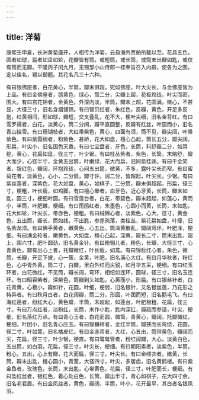 ```yaml
---
---
---
```

title: 洋菊
---



康熙壬申夏，长洲黄菊盛开，人相传为洋菊，云自海外贾舶所载以至。花具五色，圆者如球，扁者如盘如轮，花瓣皆有筒，或短筒，或长筒，或筒末出瓣如匙，或仅有筒而无瓣。干隆丙子闰九月，无锡邹小山侍郎一桂奉旨召入内殿，使各为之图，定以佳名，锡以御题。其花名凡三十六种。

有曰银佛座者，白花黄心，半筒，瓣末俱超，宛如佛座，叶大尖长，与金佛座皆为上品。有曰金佛座者，鹅黄色，绿心，筒二分，尖瓣上超，花极玲珑，叶尖而密，围大。有曰宫花锦者，金黄色，外深内淡，半筒，瓣末上超，花圆满，微心，不甚显，大径三寸，旧名含烟铺锦。有曰锦贝红者，朱红色，反瓣，黄色，开足多反抱，红黄相间，形如球，瓣短，交叉叠乱，花不大，梗叶尖细，旧名金背红。有曰雪罗襦者，白花，淡黄心，筒二分阔，瓣平直圆整，反瓣有红丝，叶圆而小，旧名青山挂雪。有曰珊瑚枝者，大红帯紫色，黄心，四面有须，筒不见，瓣尖阔，叶帯紫色。有曰紫霞绡者，粉紫色，甚娇，花大如盘，檀心凸起，筒长五分，瓣尖阔，形扁，叶尖小，旧名国色天香。有曰七宝盘者，牙色，长筒，料舒瓣二分，如耳挖，黄心，花扁如盘，径三寸，叶少锯。有曰桂丛紫者，紫色，长筒，末略舒，瓣大而少，心径半寸，金黄五出筒，叶嫩绿，花大而扁，旧同紫桂莲。有曰千金笑者，银红色，瓣阔，环抱玲珑，心间五出筒，微黄，不多，露叶尖长而窄。有曰蜜荷花者，淡黄色，心小，二分筒，瓣寸许，阔二分，皆超起，叶尖长，少锯。有曰紫丝莲者，深紫色，花大如盘，黄心，如棋子，二分筒，瓣末俱超起，形扁，径三寸，梗粗，叶长瘦，如鸡脚。有曰檀心晕者，血牙色，近心牙黄，长筒，瓣末如匙，圆三寸，梗细叶圆。有曰雪莲台者，白花，带碧色，瓣末超起，如莲心，黄而小，半筒，叶肥嫩，梗细。有曰雨鹃红者，朱墨色，心圆小而黄，长筒，末如匙，花大如轮，叶尖长，带赤色，梗粗。有曰绒锦心者，淡紫色，心大，径寸，黄金色，五出筒，瓣长，筒如线，不出匙，参差疏落，类桂丛，紫花扁如盘，叶瘦，旧名紫龙须。有曰佛手黄者，嫩黄色，心五出，筒深黄散乱，瓣阔弯环，叶肥泽，梗细。有曰涌金轮者，嫩黄色，大如盘，檀心凸起，深黄，瓣长二寸，筒末出匙，超上，围六寸，肥叶圆劲，旧名黄金针。有曰粉翎儿者，粉色，长瓣，大径三寸，心青黄色，瓣有出心上者，托瓣微红，叶长瘦，如蒿。有曰锦标红心者，朱色，微筒，长瓣，开足下披，心一簇，金黄，叶肥，旧名满心大红。有曰月华秋者，粉红色，心中青外黄，筒二寸，白瓣，里白外红而尖锐，如月华五采，梗细。有曰红玉环者，白花微红，不见筒，瓣长阔，弯环，相纽如连环，圆球，径三寸，旧名玉连环。有曰昭容紫者，深紫色，筒瓣到头如匙，心黄而小，形扁。有曰银丝针者，白花青黄，心极小，瓣如针，花圆，叶细，梗弱，旧名银针，又名银丝莲，乃花形之特异者。有曰秋月白者，白花阔瓣，筒二分，形圆，叶团而短，旧名鹅毛飞。有曰海红莲者，纷红大心，黄色瓣，半筒，末超起，如莲台，叶肥根粗，花扁，径三寸。有曰万点红者，淡粉红，长筒，末作小匙，匙内深红，瓣疏而参错，叶尖，梗细，旧名落红万点。有曰青心玉者，白花而圆，微筒，青黄心，瓣阔，托瓣微红，梗细，叶团小，旧名青心压玉。有曰锦麟祥者，金红半筒，瓣狭而长弯绕，花圆，径二寸，叶如蒿，旧名橘皮红。有曰金赤芾者，大红，心五出，筒带黄色，瓣阔而尖，花扁，径三寸，叶少锯，梗直。有曰鹭鸶管者，粉红阔瓣，大心，淡黄白色，五出筒，如白羽，花扁，径三寸，叶尖长，梗细。有曰朝阳素者，淡紫色，半筒，粉心，五出，心上有瓣，花大而扁，径三寸，叶尖长。有曰金缕衣者，嫩黄，长筒，瓣末出匙，檀心圆小，青茎，大径四寸，叶尖，多居齿，旧名黄鹤楼。有曰紫金鱼者，玫瑰色，长筒，末出匙，心带黄色，花扁，径三寸，叶肥而长，梗细。有曰坠红丝者，银红色，着心处白色，长筒，瓣出半寸，青心如棋子，花大四寸余，旧名老君眉。有曰金凤丝者，黄色，瓣阔，半筒，叶小，花开最早，其白者名银凤羽。